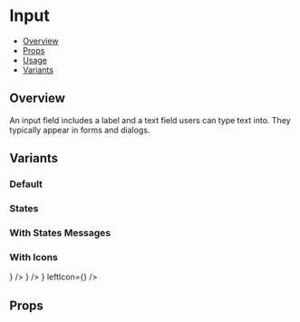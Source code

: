 
<Meta title="Components/InputUrl" component={InputUrl} />

<!--- Component template -->


<!--- Component documentation -->

# Input

- [Overview](#overview)
- [Props](#props)
- [Usage](#usage)
- [Variants](#variants)

## Overview

An input field includes a label and a text field users can type text into. They typically appear in forms and dialogs.

<Canvas>
  <InputUrlExample prefix="/products/" />
</Canvas>

## Variants

### Default

<Canvas>
  <Story name="Default">
    <InputUrl placeholder="slug" prefix="/products/" />
  </Story>
</Canvas>

### States

<Canvas>
  <Story name="States">
    <InputUrl prefix="/products/" label="Normal" placeholder="slug" />
    <InputUrl
      prefix="/products/"
      label="Disabled"
      placeholder="slug"
      isDisabled
    />
    <InputUrl
      prefix="/products/"
      label="Error"
      placeholder="slug"
      status="error"
    />
    <InputUrl
      prefix="/products/"
      label="Success"
      placeholder="slug"
      status="success"
    />
  </Story>
</Canvas>

### With States Messages

<Canvas>
  <Story name="States with messages">
    <InputUrl
      prefix="/products/"
      label="Normal"
      placeholder="slug"
      description="This input is normal"
    />
    <InputUrl
      prefix="/products/"
      label="Disabled"
      placeholder="slug"
      isDisabled
      description="This input is disabled"
    />
    <InputUrl
      prefix="/products/"
      label="Error"
      placeholder="slug"
      status="error"
      errorMessage="This input is in error"
    />
    <InputUrl
      prefix="/products/"
      label="Success"
      placeholder="slug"
      status="success"
      successMessage="This input is in success"
    />
  </Story>
</Canvas>

### With Icons

<Canvas>
  <Story name="With Icons">
    <InputUrl prefix="/products/" placeholder="slug" rightIcon={<CopyIcon />} />
    <InputUrl prefix="/products/" placeholder="slug" leftIcon={<UserIcon />} />
    <InputUrl
      prefix="/products/"
      placeholder="slug"
      rightIcon={<CopyIcon />}
      leftIcon={<UserIcon />}
    />
  </Story>
</Canvas>

## Props

<ArgsTable of={InputUrl} />
